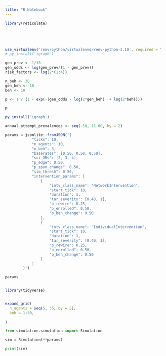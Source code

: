 ```yaml
---
title: "R Notebook"
---
```


```r
library(reticulate)





use_virtualenv('renv/python/virtualenvs/renv-python-3.10', required = T)
# py_install('igraph')
```

```r
gen_prev <- 1/10
gen_odds <- log(gen_prev/(1 - gen_prev))
risk_factors <- log(2*(1:4))

n_beh <- 30
gen_beh <- 10
beh <- 10

p <- 1 / (1 + exp(-(gen_odds - log(2*gen_beh)  + log(2*beh))))

p
```



```r
py_install('igraph')
```
```r
annual_attempt_prevalences <- seq(.50, 11.00, by = 2)


```


```r
params = jsonlite::fromJSON('{
            "ticks": 10,
            "n_agents": 10,
            "n_beh": 3,
            "baserates": [0.50, 0.50, 0.50],
            "sui_ORs": [2, 3, 4],
            "p_edge": 0.50,
            "p_spon_change": 0.50,
            "sim_thresh": 0.50,
            "intervention_params": [
                {
                    "intv_class_name": "NetworkIntervention",
                    "start_tick": 10,
                    "duration": 1,
                    "tar_severity": [0.40, 1],
                    "p_rewire": 0.25,
                    "p_enrolled": 0.50,
                    "p_beh_change": 0.50
                },
                {
                    "intv_class_name": "IndividualIntervention",
                    "start_tick": 10,
                    "duration": 1,
                    "tar_severity": [0.40, 1],
                    "p_rewire": 0.25,
                    "p_enrolled": 0.50,
                    "p_beh_change": 0.50
                }
            ]
        }')

params


library(tidyverse)


expand_grid(
  n_agents = seq(5, 35, by = 5),
  beh = 1:30,
  
)
```

```python
from simulation.simulation import Simulation

sim = Simulation(**params)

print(sim)
```

